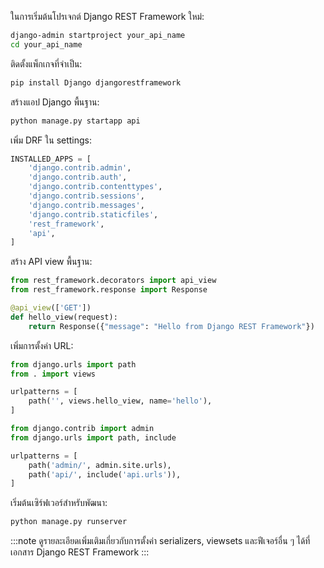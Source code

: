 ในการเริ่มต้นโปรเจกต์ Django REST Framework ใหม่:

```bash
django-admin startproject your_api_name
cd your_api_name
```

ติดตั้งแพ็กเกจที่จำเป็น:

```bash
pip install Django djangorestframework
```

สร้างแอป Django พื้นฐาน:

```bash
python manage.py startapp api
```

เพิ่ม DRF ใน settings:

```py title="your_api_name/settings.py"
INSTALLED_APPS = [
    'django.contrib.admin',
    'django.contrib.auth',
    'django.contrib.contenttypes',
    'django.contrib.sessions',
    'django.contrib.messages',
    'django.contrib.staticfiles',
    'rest_framework',
    'api',
]
```

สร้าง API view พื้นฐาน:

```py title="api/views.py"
from rest_framework.decorators import api_view
from rest_framework.response import Response

@api_view(['GET'])
def hello_view(request):
    return Response({"message": "Hello from Django REST Framework"})
```

เพิ่มการตั้งค่า URL:

```py title="api/urls.py"
from django.urls import path
from . import views

urlpatterns = [
    path('', views.hello_view, name='hello'),
]
```

```py title="your_api_name/urls.py"
from django.contrib import admin
from django.urls import path, include

urlpatterns = [
    path('admin/', admin.site.urls),
    path('api/', include('api.urls')),
]
```

เริ่มต้นเซิร์ฟเวอร์สำหรับพัฒนา:

```bash
python manage.py runserver
```

:::note
ดูรายละเอียดเพิ่มเติมเกี่ยวกับการตั้งค่า serializers, viewsets และฟีเจอร์อื่น ๆ ได้ที่เอกสาร Django REST Framework
:::
